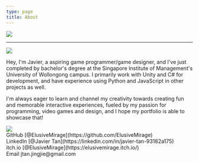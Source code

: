 ```yaml
---
type: page
title: About
---
```


<Image
  src="/assets/logo.gif"
  width={200}
  height={200}
  priority
  className="logo"
/>

---

<Image
  src="/assets/profile.jpg"
  width={400}
  height={400}
  priority
  className="profile-image"
/>

Hey, I'm Javier, a aspiring game programmer/game designer, and I've just completed by bachelor's 
degree at the Singapore Institute of Management's University of Wollongong campus. I primarily work
with Unity and C# for development, and have experience using Python and JavaScript in other projects as well.

I'm always eager to learn and channel my creativity towards creating fun and memorable interactive
experiences, fueled by my passion for programming, video games and design, and I hope my portfolio 
is able to showcase that!

<div style={{display: "block", position: "relative", marginBottom: "-10%", alignContent: "center"}}>
  <Image
    src="/assets/link_arrow.gif"
    width={700}
    height={300}
    priority
    className="link-arrow"
  />
  <div style={{display: "block", alignContent: "left", marginLeft:"2%"}}>
    <div style={{display: "grid"}}> 
      <div style={{display: "inline-flex", alignContent: "left", gridRow: "1", gridColumn: "1"}}> 
        <Icon inline icon="mdi:github" height="24" width="24"/> <span>GitHub [@ElusiveMirage](https://github.com/ElusiveMirage)</span> 
      </div>
      <div style={{display: "inline-flex", alignContent: "left", gridRow: "1", gridColumn: "2"}}> 
        <Icon inline icon="skill-icons:linkedin" height="24" width="24"/> <span>LinkedIn [@Javier Tan](https://linkedin.com/in/javier-tan-93182a175)</span>
      </div>
      <div style={{display: "inline-flex", alignContent: "left"}}> 
        <Icon inline icon="fa-brands:itch-io" height="24" width="24"/> <span>itch.io [@ElusiveMirage](https://elusivemirage.itch.io/)</span>
      </div>
      <div style={{display: "inline-flex", alignContent: "left"}}> 
        <Icon inline icon="logos:google-gmail" height="24" width="24"/> <span>Email jtan.jingjie@gmail.com</span>
      </div>
    </div>
  </div>  
</div>





